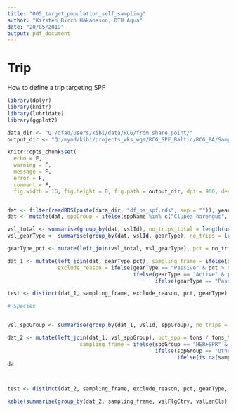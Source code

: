 ```yaml
---
title: "005_target_population_self_sampling"
author: "Kirsten Birch Håkansson, DTU Aqua"
date: "20/05/2019"
output: pdf_document
---
```



# Trip

How to define a trip targeting SPF


```r

library(dplyr)
library(knitr)
library(lubridate)
library(ggplot2)

data_dir <- "Q:/dfad/users/kibi/data/RCG/from_share_point/"
output_dir <- "Q:/mynd/kibi/projects_wks_wgs/RCG_SPF_Baltic/RCG_BA/SamplingPlans/SmallPelagics/output/"

knitr::opts_chunk$set(
  echo = F,
  warning = F,
  message = F,
  error = F,
  comment = F,
  fig.width = 16, fig.height = 8, fig.path = output_dir, dpi = 900, dev = 'jpeg', results = 'asis')



```

```r

dat <- filter(readRDS(paste(data_dir, "df_bs_spf.rds", sep = "")), year == 2017)
dat <- mutate(dat, sppGroup = ifelse(sppName %in% c("Clupea harengus", "Sprattus sprattus"), "HER+SPR", "Other"))

```

```r

vsl_total <- summarise(group_by(dat, vslId), no_trips_total = length(unique(fishTripId)), tons_total = sum(landWt/1000))
vsl_gearType <- summarise(group_by(dat, vslId, gearType), no_trips = length(unique(fishTripId)))

gearType_pct <- mutate(left_join(vsl_total, vsl_gearType), pct = no_trips / no_trips_total)

dat_1 <- mutate(left_join(dat, gearType_pct), sampling_frame = ifelse(gearType == "Active" & pct > 0.9999, "yes", "no"),
                exclude_reason = ifelse(gearType == "Passive" & pct > 0.9999, "100 pct passive", 
                                        ifelse(gearType == "Active" & pct <= 0.9999, "< 100 pct active", 
                                               ifelse(gearType == "Passive" & pct > 0.0001, "Some passive", NA))))

test <- distinct(dat_1, sampling_frame, exclude_reason, pct, gearType)

# Species


vsl_sppGroup <- summarise(group_by(dat_1, vslId, sppGroup), no_trips = length(unique(fishTripId)), tons = sum(landWt/1000))

dat_2 <- mutate(left_join(dat_1, vsl_sppGroup), pct_spp = tons / tons_total,
                       sampling_frame = ifelse(sppGroup == "HER+SPR" & pct_spp > 0.95 & sampling_frame == "yes", "yes", 
                                               ifelse(sppGroup == "Other" & pct_spp >= 0.05 & sampling_frame == "yes", "no",
                                                      ifelse(is.na(sampling_frame), "no", sampling_frame))))
da



test <- distinct(dat_2, sampling_frame, exclude_reason, pct, gearType, pct_spp, sppGroup)

```

```r

kable(summarise(group_by(dat_2, sampling_frame, vslFlgCtry, vslLenCls), tons = sum(landWt/1000), no_trips = length(unique(fishTripId)), no_vsl = length(unique(vslId))))

```


